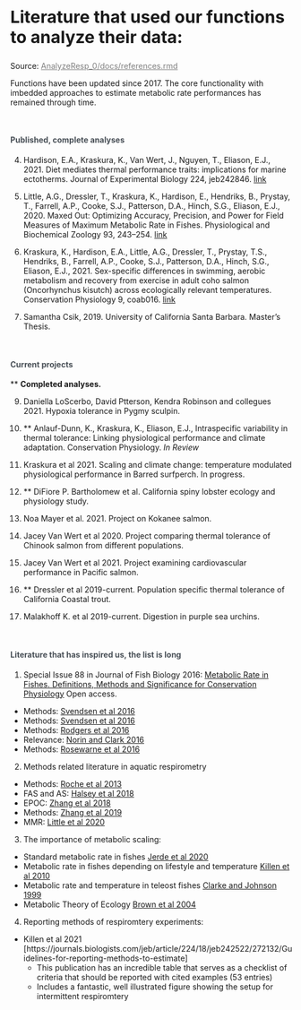 

<div class="page-header">
  <h2 style="font-size: 30px; text-align:left;">Literature that used our functions to analyze their data:</h2>
  <p>Source: <a href = "https://github.com/kraskura/AnalyzeResp_0/blob/main/docs/references.rmd" style = "color:gray;">AnalyzeResp_0/docs/references.rmd</a></p>
</div>

<div class="well">
Functions have been updated since 2017. The core functionality with imbedded approaches to estimate metabolic rate performances has remained through time.
</div>

<br>
<h4 style="color:#495057; font-weight: bold;  text-align: left">Published, complete analyses</h4>

4) Hardison, E.A., Kraskura, K., Van Wert, J., Nguyen, T., Eliason, E.J., 2021. Diet mediates thermal performance traits: implications for marine ectotherms. Journal of Experimental Biology 224, jeb242846. [link](https://doi.org/10.1242/jeb.242846)

3) Little, A.G., Dressler, T., Kraskura, K., Hardison, E., Hendriks, B., Prystay, T., Farrell, A.P., Cooke, S.J., Patterson, D.A., Hinch, S.G., Eliason, E.J., 2020. Maxed Out: Optimizing Accuracy, Precision, and Power for Field Measures of Maximum Metabolic Rate in Fishes. Physiological and Biochemical Zoology 93, 243–254. [link](https://doi.org/10.1086/708673)

2) Kraskura, K., Hardison, E.A., Little, A.G., Dressler, T., Prystay, T.S., Hendriks, B., Farrell, A.P., Cooke, S.J., Patterson, D.A., Hinch, S.G., Eliason, E.J., 2021. Sex-specific differences in swimming, aerobic metabolism and recovery from exercise in adult coho salmon (Oncorhynchus kisutch) across ecologically relevant temperatures. Conservation Physiology 9, coab016. [link](https://doi.org/10.1093/conphys/coab016)

1) Samantha Csik, 2019. University of California Santa Barbara. Master's Thesis.  

<br>
<h4 style="color:#495057; font-weight: bold;  text-align: left">Current projects</h4>

** **Completed analyses.** 

9) Daniella LoScerbo, David Ptterson, Kendra Robinson and collegues 2021. Hypoxia tolerance in Pygmy sculpin.

8) ** Anlauf-Dunn, K., Kraskura, K., Eliason, E.J., Intraspecific variability in thermal tolerance: Linking physiological performance and climate adaptation. Conservation Physiology. *In Review*

7) Kraskura et al 2021. Scaling and climate change: temperature modulated physiological performance in Barred surfperch. In progress. 

6) ** DiFiore P. Bartholomew et al. California spiny lobster ecology and physiology study. 

5) Noa Mayer et al. 2021. Project on Kokanee salmon.

4) Jacey Van Wert et al 2020. Project comparing thermal tolerance of Chinook salmon from different populations. 

3) Jacey Van Wert et al 2021. Project examining cardiovascular performance in Pacific salmon.

2) ** Dressler et al 2019-current. Population specific thermal tolerance of California Coastal trout.

1) Malakhoff K. et al 2019-current. Digestion in purple sea urchins. 


<br><h4 style="color:#495057; font-weight: bold;  text-align: left">Literature that has inspired us, the list is long</h4>

1. Special Issue 88 in Journal of Fish Biology 2016: [Metabolic Rate in Fishes. Definitions, Methods and Significance for Conservation Physiology](https://onlinelibrary.wiley.com/toc/10958649/2016/88/1)
Open access.
  - Methods: [Svendsen et al 2016](http://doi.wiley.com/10.1111/jfb.12797)
  - Methods: [Svendsen et al 2016](http://doi.wiley.com/10.1111/jfb.12851)
  - Methods: [Rodgers et al 2016](http://doi.wiley.com/10.1111/jfb.12848)
  - Relevance: [Norin and Clark 2016](https://onlinelibrary.wiley.com/doi/full/10.1111/jfb.12796)
  - Methods: [Rosewarne et al 2016](https://onlinelibrary.wiley.com/doi/10.1111/jfb.12795)

2. Methods related literature in aquatic respirometry
  * Methods: [Roche et al 2013](https://onlinelibrary.wiley.com/doi/pdf/10.1111/jfb.12795)
  * FAS and AS: [Halsey et al 2018](https://link.springer.com/article/10.1007/s11160-018-9516-3)
  * EPOC: [Zhang et al 2018](http://doi.wiley.com/10.1111/jfb.13593)
  * Methods: [Zhang et al 2019](https://jeb.biologists.org/content/222/12/jeb196568.long)
  * MMR: [Little et al 2020](https://doi.org/10.1086/708673)

3. The importance of metabolic scaling:
  * Standard metabolic rate in fishes [Jerde et al 2020](https://onlinelibrary.wiley.com/doi/abs/10.1111/jfb.14218)
  * Metabolic rate in fishes depending on lifestyle and temperature [Killen et al 2010](http://doi.wiley.com/10.1111/j.1461-0248.2009.01415.x)
  * Metabolic rate and temperature in teleost fishes [Clarke and Johnson 1999](https://besjournals.onlinelibrary.wiley.com/doi/abs/10.1046/j.1365-2656.1999.00337.x)
  * Metabolic Theory of Ecology [Brown et al 2004](http://doi.wiley.com/10.1890/03-9000)

4. Reporting methods of respiromtery experiments:
  * Killen et al 2021 [https://journals.biologists.com/jeb/article/224/18/jeb242522/272132/Guidelines-for-reporting-methods-to-estimate]
    - This publication has an incredible table that serves as a checklist of criteria that should be reported with cited examples (53 entries) 
    - Includes a fantastic, well illustrated figure showing the setup for intermittent respiromtery

